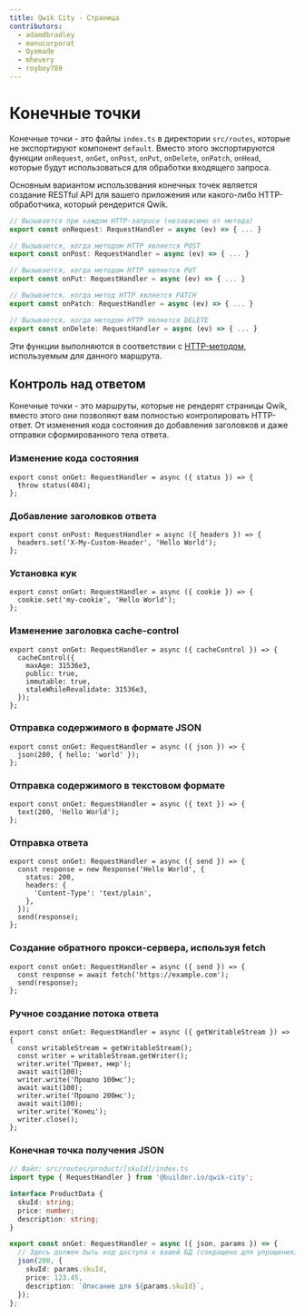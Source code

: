 ```yaml
---
title: Qwik City - Страница
contributors:
  - adamdbradley
  - manucorporat
  - Oyemade
  - mhevery
  - royboy789
---
```


# Конечные точки

Конечные точки - это файлы `index.ts` в директории `src/routes`, которые не экспортируют компонент `default`. Вместо этого экспортируются функции `onRequest`, `onGet`, `onPost`, `onPut`, `onDelete`, `onPatch`, `onHead`, которые будут использоваться для обработки входящего запроса.

Основным вариантом использования конечных точек является создание RESTful API для вашего приложения или какого-либо HTTP-обработчика, который рендерится Qwik.

```ts
// Вызывается при каждом HTTP-запросе (независимо от метода)
export const onRequest: RequestHandler = async (ev) => { ... }

// Вызывается, когда методом HTTP является POST
export const onPost: RequestHandler = async (ev) => { ... }

// Вызывается, когда методом HTTP является PUT
export const onPut: RequestHandler = async (ev) => { ... }

// Вызывается, когда метод HTTP является PATCH
export const onPatch: RequestHandler = async (ev) => { ... }

// Вызывается, когда методом HTTP является DELETE
export const onDelete: RequestHandler = async (ev) => { ... }
```

Эти функции выполняются в соответствии с [HTTP-методом](https://developer.mozilla.org/en-US/docs/Web/HTTP/Methods), используемым для данного маршрута.

## Контроль над ответом

Конечные точки - это маршруты, которые не рендерят страницы Qwik, вместо этого они позволяют вам полностью контролировать HTTP-ответ. От изменения кода состояния до добавления заголовков и даже отправки сформированного тела ответа.

### Изменение кода состояния

```tsx
export const onGet: RequestHandler = async ({ status }) => {
  throw status(404);
};
```

### Добавление заголовков ответа

```tsx
export const onPost: RequestHandler = async ({ headers }) => {
  headers.set('X-My-Custom-Header', 'Hello World');
};
```

### Установка кук

```tsx
export const onGet: RequestHandler = async ({ cookie }) => {
  cookie.set('my-cookie', 'Hello World');
};
```

### Изменение заголовка cache-control

```tsx
export const onGet: RequestHandler = async ({ cacheControl }) => {
  cacheControl({
    maxAge: 31536e3,
    public: true,
    immutable: true,
    staleWhileRevalidate: 31536e3,
  });
};
```

### Отправка содержимого в формате JSON

```tsx
export const onGet: RequestHandler = async ({ json }) => {
  json(200, { hello: 'world' });
};
```

### Отправка содержимого в текстовом формате

```tsx
export const onGet: RequestHandler = async ({ text }) => {
  text(200, 'Hello World');
};
```

### Отправка ответа

```tsx
export const onGet: RequestHandler = async ({ send }) => {
  const response = new Response('Hello World', {
    status: 200,
    headers: {
      'Content-Type': 'text/plain',
    },
  });
  send(response);
};
```

### Создание обратного прокси-сервера, используя fetch

```tsx
export const onGet: RequestHandler = async ({ send }) => {
  const response = await fetch('https://example.com');
  send(response);
};
```

### Ручное создание потока ответа

```tsx
export const onGet: RequestHandler = async ({ getWritableStream }) => {
  const writableStream = getWritableStream();
  const writer = writableStream.getWriter();
  writer.write('Привет, мир');
  await wait(100);
  writer.write('Прошло 100мс');
  await wait(100);
  writer.write('Прошло 200мс');
  await wait(100);
  writer.write('Конец');
  writer.close();
};
```

### Конечная точка получения JSON

```ts
// Файл: src/routes/product/[skuId]/index.ts
import type { RequestHandler } from '@builder.io/qwik-city';

interface ProductData {
  skuId: string;
  price: number;
  description: string;
}

export const onGet: RequestHandler = async ({ json, params }) => {
  // Здесь должен быть код доступа к вашей БД (сокращено для упрощения).
  json(200, {
    skuId: params.skuId,
    price: 123.45,
    description: `Описание для ${params.skuId}`,
  });
};
```
